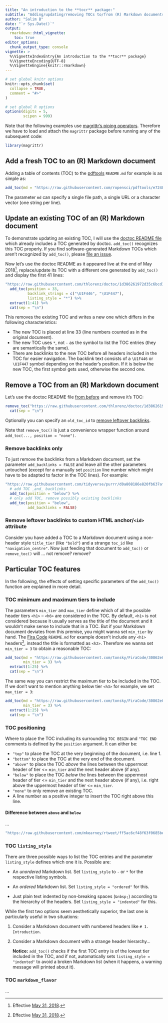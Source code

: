```yaml
---
title: "An introduction to the **tocr** package:"
subtitle: "Adding/updating/removing TOCs to/from (R) Markdown documents"
author: "Salim B"
date: "`r Sys.Date()`"
output:
  rmarkdown::html_vignette:
    toc: true
editor_options:
  chunk_output_type: console
vignette: >
  %\VignetteIndexEntry{An introduction to the **tocr** package}
  %\VignetteEncoding{UTF-8}
  %\VignetteEngine{knitr::rmarkdown}
---
```


```r
# set global knitr options
knitr::opts_chunk$set(
  collapse = TRUE,
  comment = "#>"
)

# set global R options
options(digits = 5,
        scipen = 999)
```

Note that the following examples use [magrittr's piping operators](http://magrittr.tidyverse.org/). Therefore we have to load and attach the `magrittr` package before running any of the subsequent code:

```r
library(magrittr)
```


## Add a fresh TOC to an (R) Markdown document

Adding a table of contents (TOC) to the [pdftools](https://github.com/ropensci/pdftools) `README.md` for example is as simple as:

```r
add_toc(md = "https://raw.githubusercontent.com/ropensci/pdftools/e7248d9956c7e73968628fa3a8ed37f0a8c23b37/README.md")
```

The parameter `md` can specify a single file path, a single URL or a character vector (one string per line).


## Update an existing TOC of an (R) Markdown document

To demonstrate updating an existing TOC, I will use the [doctoc README file](https://github.com/thlorenz/doctoc/blob/master/README.md) which already includes a TOC generated by doctoc. `add_toc()` recognizes this TOC properly. If you find software-generated Markdown TOCs which aren't recognized by `add_toc()`, please [file an issue](http://gitlab.com/salim_b/r/pkgs/tocr/issues).

Now let's use the doctoc README as it appeared live at the end of May 2018[^doctoc-effective], replace/update its TOC with a different one generated by `add_toc()` and display the first 41 lines:

```r
"https://raw.githubusercontent.com/thlorenz/doctoc/1d386261972d35c6bcd187d0a00e666f9d893d8d/README.md" %>%
  add_toc(position = 33,
          backlink_strings = c("\U1F446", "\U1F447"),
          listing_style = "*") %>%
  extract(1:41) %>%
  cat(sep = "\n")
```

This removes the existing TOC and writes a new one which differs in the following characteristics:

- The new TOC is placed at line 33 (line numbers counted as in the original document).
- The new TOC uses `*`, not `-` as the symbol to list the TOC entries (they are semantically the same).
- There are backlinks to the new TOC before all headers included in the TOC for easier navigation. The backlink text consists of a `\U1F446` or `\U1F447` symbol depending on the header's position. If it is below the new TOC, the first symbol gets used, otherwise the second one.


[^doctoc-effective]: Effective [May 31, 2018](https://github.com/thlorenz/doctoc/blob/1d386261972d35c6bcd187d0a00e666f9d893d8d/README.md).


## Remove a TOC from an (R) Markdown document

Let's use the doctoc README file [from before](#updating_an_existing_toc_of_an_r_markdown_document) and remove it's TOC:

```r
remove_toc("https://raw.githubusercontent.com/thlorenz/doctoc/1d386261972d35c6bcd187d0a00e666f9d893d8d/README.md") %>%
  cat(sep = "\n")
```

Optionally you can specify an `old_toc_id` to [remove leftover backlinks](#remove_leftover_backlinks).

Note that `remove_toc()` is just a convenience wrapper function around `add_toc(..., position = "none")`.
   
### Remove backlinks only

To just remove the backlinks from a Markdown document, set the parameter `add_backlinks = FALSE` and leave all the other parameters untouched (except for a manually set `position` line number which might have to be adapted to factor in the TOC lines). For example:

```r
"https://raw.githubusercontent.com/tidyverse/purrr/d0a808186e820fb637affe4d92cef2c7bf3cf6bd/README.md" %>%
  # add TOC _and_ backlinks 
  add_toc(position = "below") %>%
  # only add TOC, remove possibly existing backlinks
  add_toc(position = "below",
          add_backlinks = FALSE)
```

### Remove leftover backlinks to custom HTML anchor/`<id>` attribute

Consider you have added a TOC to a Markdown document using a non-header style `title_tier` (like `"bold"`) and a strange `toc_id` like `"navigation_centre"`. Now just feeding that document to `add_toc()` or `remove_toc()` will ... not remove? remove?


## Particular TOC features

In the following, the effects of setting specific parameters of the `add_toc()` function are explained in more detail.

### TOC minimum and maximum tiers to include

The parameters `min_tier` and `max_tier` define which of all the possible header tiers `<h1>` – `<h6>` are considered in the TOC. By default, `<h1>` is not considered because it usually serves as the title of the document and it wouldn't make sense to include that in a TOC. But if your Markdown document deviates from this premise, you might wanna set `min_tier` by hand. The [Fira Code](https://github.com/tonsky/FiraCode) `README.md` for example doesn't include any `<h1>` headers[^firacode_effective], instead the title is formatted as `<h2>`. Therefore we wanna set `min_tier = 3` to obtain a reasonable TOC:

```r
add_toc(md = "https://raw.githubusercontent.com/tonsky/FiraCode/30862e05b00f41c9179a9424e382755a5ef954f0/README.md",
        min_tier = 3) %>%
  extract(1:25) %>%
  cat(sep = "\n")
```

The same way you can restrict the maximum tier to be included in the TOC. If we don't want to mention anything below tier `<h3>` for example, we set `max_tier = 3`:

```r
add_toc(md = "https://raw.githubusercontent.com/tonsky/FiraCode/30862e05b00f41c9179a9424e382755a5ef954f0/README.md",
        min_tier = 3) %>%
  extract(1:25) %>%
  cat(sep = "\n")
```


[^firacode_effective]: Effective [May 31, 2018](https://github.com/tonsky/FiraCode/blob/30862e05b00f41c9179a9424e382755a5ef954f0/README.md).


### TOC positioning

Where to place the TOC including its surrounding `TOC BEGIN` and `"TOC END` comments is defined by the `position` argument. It can either be:

- `"top"` to place the TOC at the very beginning of the document, i.e. line 1.
- `"bottom"` to place the TOC at the very end of the document.
- `"above"` to place the TOC _above_ the lines between the uppermost header of tier <= `min_tier` and the next header above (if any).
- `"below"` to place the TOC _below_ the lines between the uppermost header of tier <= `min_tier` and the next header above (if any), i.e. right above the uppermost header of tier <= `min_tier`.
- `"none"` to only remove an existing TOC.
- A line number as a positive integer to insert the TOC right above this line.

#### Difference between `above` and `below`

...

```r
"https://raw.githubusercontent.com/mkearney/rtweet/ff5ac6cf48f63f0685beda6d5fed03388c51b7f2/README.md"
```

### TOC `listing_style`

There are three possible ways to list the TOC entries and the parameter `listing_style` defines which one it is. Possible are:

- An _unordered_ Markdown list. Set `listing_style` to `-` or `*` for the respective listing symbols.

- An _ordered_ Markdown list. Set `listing_style = "ordered"` for this.

- Just plain text indented by non-breaking spaces (`&nbsp;`) according to the hierarchy of the headers. Set `listing_style = "indented"` for this.

While the first two options seem aesthetically superior, the last one is particularly useful in two situations:

1. Consider a Markdown document with numbered headers like `# 1. Introduction`. 

2. Consider a Markdown document with a strange header hierarchy... 

   **Notice:** `add_toc()` checks if the first TOC entry is of the lowest tier included in the TOC, and if not, automatically sets `listing_style = "indented"` to avoid a broken Markdown list (when it happens, a warning message will printed about it).

### TOC `markdown_flavor`

...
